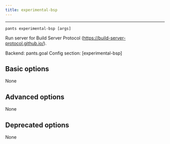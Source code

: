 ```yaml
---
title: experimental-bsp
---
```



---

```
pants experimental-bsp [args]
```

Run server for Build Server Protocol (https://build-server-protocol.github.io/).

Backend: <span className="color--primary">pants.goal</span>
Config section: <span className="color--primary">[experimental-bsp]</span>

<span className={styles.options}>

## Basic options

None

## Advanced options

None

## Deprecated options

None


</span>